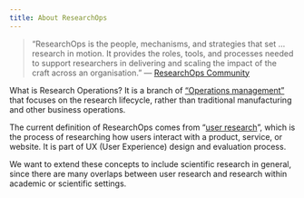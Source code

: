 ```yaml
---
title: About ResearchOps
---
```


> "ResearchOps is the people, mechanisms, and strategies that set ...
> research in motion. It provides the roles, tools, and processes needed
> to support researchers in delivering and scaling the impact of the
> craft across an organisation." --- [ResearchOps
> Community](https://researchops.community/)

What is Research Operations? It is a branch of ["Operations
management"](https://en.wikipedia.org/wiki/Operations_management) that
focuses on the research lifecycle, rather than traditional manufacturing
and other business operations.

The current definition of ResearchOps comes from "[user
research](https://en.wikipedia.org/wiki/User_research)", which is the
process of researching how users interact with a product, service, or
website. It is part of UX (User Experience) design and evaluation
process.

We want to extend these concepts to include scientific research in
general, since there are many overlaps between user research and
research within academic or scientific settings.

